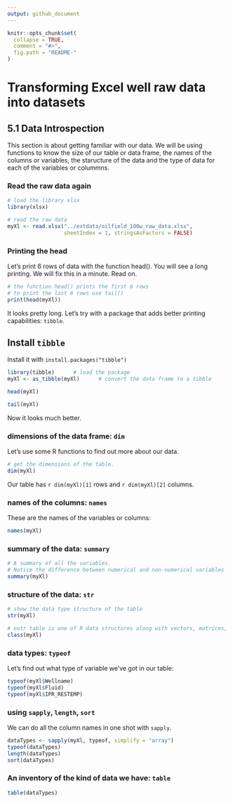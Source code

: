 ```yaml
---
output: github_document
---
```


<!-- README.md is generated from README.Rmd. Please edit that file -->


```r
knitr::opts_chunk$set(
  collapse = TRUE,
  comment = "#>",
  fig.path = "README-"
)
```

# Transforming Excel well raw data into datasets

## 5.1 Data Introspection

This section is about getting familiar with our data. We will be using functions to know the size of our table or data frame, the names of the columns or variables, the staructure of the data and the type of data for each of the variables or colummns.

### Read the raw data again

```r
# load the library xlsx
library(xlsx)

# read the raw data
myXl <- read.xlsx("../extdata/oilfield_100w_raw_data.xlsx", 
                  sheetIndex = 1, stringsAsFactors = FALSE)

```

### Printing the head

Let's print 6 rows of data with the function head(). You will see a long printing. We will fix this in a minute. Read on.

```r
# the function head() prints the first 6 rows
# to print the last 6 rows use tail()
print(head(myXl))
```


It looks pretty long.
Let's try with a package that adds better printing capabilities: `tibble`.

## Install `tibble`

Install it with `install.packages("tibble")`

```r
library(tibble)      # load the package
myXl <- as_tibble(myXl)      # convert the data frame to a tibble
```

```r
head(myXl)
```


```r
tail(myXl)
```


Now it looks much better.

### dimensions of the data frame: `dim`
Let's use some R functions to find out more about our data.

```r
# get the dimensions of the table.
dim(myXl)
```

Our table has `r dim(myXl)[1]` rows and `r dim(myXl)[2]` columns.

### names of the columns: `names`
These are the names of the variables or columns:

```r
names(myXl)
```

### summary of the data: `summary`

```r
# A summary of all the variables.
# Notice the difference between numerical and non-numerical variables
summary(myXl)
```


### structure of the data: `str`

```r
# show the data type structure of the table
str(myXl)
```

```r
# outr table is one of R data structures along with vectors, matrices, arrays and lists.
class(myXl)
```


### data types: `typeof`
Let's find out what type of variable we've got in our table:

```r
typeof(myXl$Wellname)
typeof(myXl$Fluid)
typeof(myXl$IPR_RESTEMP)
```

### using `sapply`, `length`, `sort`

We can do all the column names in one shot with `sapply`.

```r
dataTypes <- sapply(myXl, typeof, simplify = "array")
typeof(dataTypes)
length(dataTypes)
sort(dataTypes)

```

### An inventory of the kind of data we have: `table`

```r
table(dataTypes)
```


